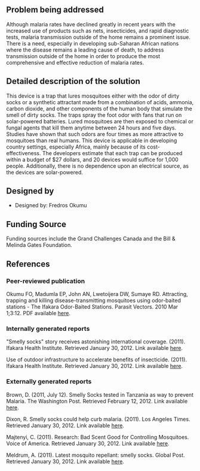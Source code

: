 {{Medical Device
|Health Topic=Malaria
|Classification=Preventative
|Scope=Prototype
|Location=Africa
|Image=Odor bait station.jpg
}}
==Problem being addressed==
Although malaria rates have declined greatly in recent years with the increased use of products such as nets, insecticides, and rapid diagnostic tests, malaria transmission outside of the home remains a prominent issue.  There is a need, especially in developing sub-Saharan African nations where the disease remains a leading cause of death, to address transmission outside of the home in order to produce the most comprehensive and effective reduction of malaria rates.

==Detailed description of the solution==
This device is a trap that lures mosquitoes either with the odor of dirty socks or a synthetic attractant made from a combination of acids, ammonia, carbon dioxide, and other components of the human body that simulate the smell of dirty socks. The traps spray the foot odor with fans that run on solar-powered batteries.  Lured mosquitoes are then exposed to chemical or fungal agents that kill them anytime between 24 hours and five days.  Studies have shown that such odors are four times as more attractive to mosquitoes than real humans. This device is applicable in developing country settings, especially Africa, mainly because of its cost-effectiveness. The developers estimate that each trap can be produced within a budget of $27 dollars, and 20 devices would suffice for 1,000 people.  Additionally, there is no dependence upon an electrical source, as the devices are solar-powered.  

==Designed by==
*Designed by: Fredros Okumu
 
==Funding Source==
Funding sources include the Grand Challenges Canada and the Bill & Melinda Gates Foundation.

==References==
===Peer-reviewed publication===
Okumu FO, Madumla EP, John AN, Lwetoijera DW, Sumaye RD. Attracting, trapping and killing disease-transmitting mosquitoes using odor-baited stations - The Ifakara Odor-Baited Stations. Parasit Vectors. 2010 Mar 1;3:12. PDF available [http://www.biomedcentral.com.proxy.lib.umich.edu/content/pdf/1756-3305-3-12.pdf here].

===Internally generated reports===
"Smelly socks" story receives astonishing international coverage. (2011).  Ifakara Health Institute.  Retrieved January 30, 2012. Link available [https://sites.google.com/a/ihi.or.tz/ihi-main-site/announ/smellysocksstoryreceivesastonishinginternationalcoverage here].

Use of outdoor infrastructure to accelerate benefits of insecticide. (2011). Ifakara Health Institute. Retrieved January 30, 2012. Link available [https://sites.google.com/a/ihi.or.tz/ihi-main-site/projects/use-of-outdoor-infrastructure-to-accelerate-the-benefits-of-insecticide here].

===Externally generated reports===
Brown, D. (2011, July 12).  Smelly Socks tested in Tanzania as way to prevent Malaria.  The Washington Post. Retrieved February 12, 2012. Link available [http://www.washingtonpost.com/national/health-science/smelly-socks-tested-in-tanzania-as-way-to-prevent-malaria/2011/07/12/gIQAshifBI_story.html here].

Dixon, R.  Smelly socks could help curb malaria.  (2011).  Los Angeles Times.  Retrieved January 30, 2012. Link available [http://articles.latimes.com/2011/aug/14/world/la-fg-smelly-socks-20110815 here].

Majtenyi, C. (2011).  Research:  Bad Scent Good for Controlling Mosquitoes.  Voice of America. Retrieved January 30, 2012. Link available [http://www.voanews.com/english/news/africa/Research-Bad-Scent-is-Good-for-Controlling-Mosquitoes-125830108.html here].

Meldrum, A. (2011).  Latest mosquito repellant: smelly socks.  Global Post.  Retrieved January 30, 2012. Link available [http://www.globalpost.com/dispatches/globalpost-blogs/africa-emerges/malaria-africa-latest-mosquito-repellent-smelly-socks here].